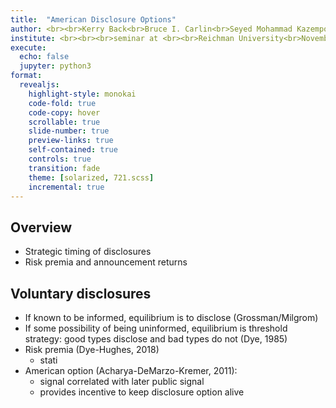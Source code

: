 ```yaml
---
title:  "American Disclosure Options"
author: <br><br>Kerry Back<br>Bruce I. Carlin<br>Seyed Mohammad Kazempour<br>Chloe L. Xie
institute: <br><br><br>seminar at <br><br>Reichman University<br>November 2022
execute:
  echo: false
  jupyter: python3
format: 
  revealjs:
    highlight-style: monokai
    code-fold: true
    code-copy: hover
    scrollable: true
    slide-number: true
    preview-links: true
    self-contained: true
    controls: true
    transition: fade
    theme: [solarized, 721.scss]
    incremental: true
---
```


## Overview

- Strategic timing of disclosures
- Risk premia and announcement returns

## Voluntary disclosures

- If known to be informed, equilibrium is to disclose (Grossman/Milgrom)
- If some possibility of being uninformed, equilibrium is threshold strategy: good types disclose and bad types do not (Dye, 1985)
- Risk premia (Dye-Hughes, 2018)
  - stati
- American option (Acharya-DeMarzo-Kremer, 2011): 
  - signal correlated with later public signal
  - provides incentive to keep disclosure option alive

